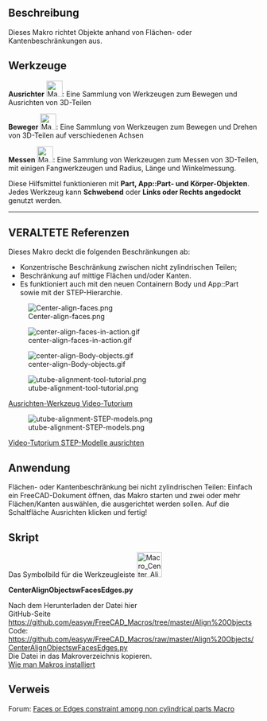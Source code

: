 <languages/>
{{VeryImportantMessage|Diese Werkzeuge befinden sich jetzt im [[Manipulator Workbench/de|Arbeitsbereich Manipulator]]. Diese Arbeitsbereich installieren, um die neuesten Aktualisierungen für diese Werkzeuge zu erhalten.}}

{{Macro/de
|Name=Center Faces of Parts
|Translate=Objekte mit Flächen oder Kanten zentrieren
|Icon=Macro_Center_Align_Objects_with_Faces_or_Edges.svg
|Description=Dieses Makro richtet Objekte anhand von Flächen- oder Kantenbeschränkungen aus. Diese Werkzeuge sind jetzt im [https://github.com/easyw/Manipulator Arbeitsbereich Manipulator] integriert. Diesen Arbeitsbereich für die neusten Aktualisierungen installieren.
|Author=easyw-fc
|Version=1.5.3
|Date=2017-10-01
|FCVersion=Alle
|Download=[https://wiki.freecad.org/images/e/ee/Macro_Center_Align_Objects_with_Faces_or_Edges.svg Werkzeugleisten-Symbol]<br/>[https://wiki.freecad.org/images/3/3d/Manipulator_Mover.svg Mover-Symbol]<br/>[https://wiki.freecad.org/images/1/10/Manipulator_Caliper.svg Caliper-Symbol]
}}

<span id="Description"></span>
==Beschreibung==

Dieses Makro richtet Objekte anhand von Flächen- oder Kantenbeschränkungen aus.

{{Codeextralink|https://raw.githubusercontent.com/easyw/FreeCAD_Macros/master/Align%20Objects/CenterAlignObjectswFacesEdges.py}}

<span id="Tools"></span>
==Werkzeuge==

'''Ausrichter''' [[File:Macro_Center_Align_Objects_with_Faces_or_Edges.svg|32px]]: Eine Sammlung von Werkzeugen zum Bewegen und Ausrichten von 3D-Teilen

'''Beweger'''  [[File:Manipulator_Mover.svg|32px]]:  Eine Sammlung von Werkzeugen zum Bewegen und Drehen von 3D-Teilen auf verschiedenen Achsen

'''Messen''' [[File:Manipulator_Caliper.svg|32px]]: Eine Sammlung von Werkzeugen zum Messen von 3D-Teilen, mit einigen Fangwerkzeugen und Radius, Länge und Winkelmessung. 

Diese Hilfsmittel funktionieren mit '''Part, App::Part- und Körper-Objekten'''.
Jedes Werkzeug kann '''Schwebend''' oder '''Links oder Rechts angedockt''' genutzt werden.

----

<span id="OLD_References"></span>
== VERALTETE Referenzen ==

Dieses Makro deckt die folgenden Beschränkungen ab:
* Konzentrische Beschränkung zwischen nicht zylindrischen Teilen;
* Beschränkung auf mittige Flächen und/oder Kanten.
* Es funktioniert auch mit den neuen Containern Body und App::Part sowie mit der STEP-Hierarchie.

[[File:Center-align-faces.png ]]

[[File:center-align-faces-in-action.gif]]

[[File:center-align-Body-objects.gif]]

[[File:utube-alignment-tool-tutorial.png]]

[https://youtu.be/qzixT157jJU Ausrichten-Werkzeug Video-Tutorium]

[[File:utube-alignment-STEP-models.png]]

[https://youtu.be/aQcPqhlgHBU Video-Tutorium STEP-Modelle ausrichten]

<span id="Usage"></span>
==Anwendung==

Flächen- oder Kantenbeschränkung bei nicht zylindrischen Teilen: Einfach ein FreeCAD-Dokument öffnen, das Makro starten und zwei oder mehr Flächen/Kanten auswählen, die ausgerichtet werden sollen. Auf die Schaltfläche Ausrichten klicken und fertig! 

<span id="Script"></span>
==Skript==

Das Symbolbild für die Werkzeugleiste  [[File:Macro_Center_Align_Objects_with_Faces_or_Edges.png|50px|link=https://wiki.freecad.org/File:Macro_Center_Align_Objects_with_Faces_or_Edges.svg]]

<div lang="en" dir="ltr" class="mw-content-ltr">
'''CenterAlignObjectswFacesEdges.py'''
</div>

Nach dem Herunterladen der Datei hier<br />
GitHub-Seite
<br />
https://github.com/easyw/FreeCAD_Macros/tree/master/Align%20Objects
<br />
Code:
<br />
https://github.com/easyw/FreeCAD_Macros/raw/master/Align%20Objects/CenterAlignObjectswFacesEdges.py
<br />
Die Datei in das Makroverzeichnis kopieren.
<br />
[[How to install macros/de|Wie man Makros installiert]]

<span id="Link"></span>
==Verweis==

Forum:  [https://forum.freecad.org/viewtopic.php?f=22&t=18655 Faces or Edges constraint among non cylindrical parts Macro]